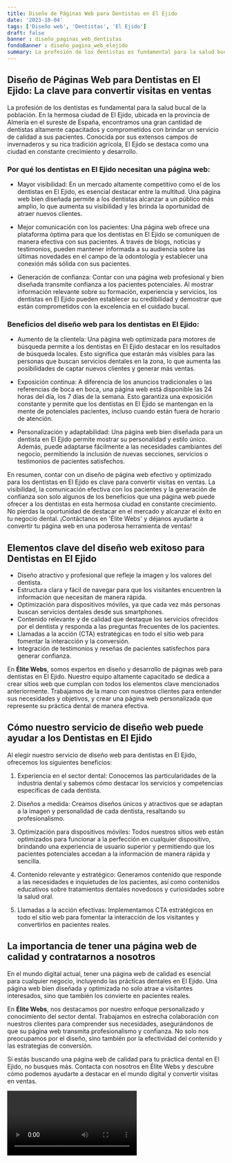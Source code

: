 ```yaml
---
title: Diseño de Páginas Web para Dentistas en El Ejido
date: '2023-10-04'
tags: ['Diseño web', 'Dentistas', 'El Ejido']
draft: false
banner : diseño_paginas_web_dentistas
fondoBanner : diseño_pagina_web_elejido
summary: La profesión de los dentistas es fundamental para la salud bucal de la población. En la hermosa ciudad de El Ejido, ubicada en la provincia de Almería en el sureste de España, encontramos una gran cantidad de dentistas altamente capacitados y comprometidos con brindar un servicio de calidad a sus pacientes. Conocida por sus extensos campos de invernaderos y su rica tradición agrícola, El Ejido se destaca como una ciudad en constante crecimiento y desarrollo.
---
```


## Diseño de Páginas Web para Dentistas en El Ejido: La clave para convertir visitas en ventas

La profesión de los dentistas es fundamental para la salud bucal de la población. En la hermosa ciudad de El Ejido, ubicada en la provincia de Almería en el sureste de España, encontramos una gran cantidad de dentistas altamente capacitados y comprometidos con brindar un servicio de calidad a sus pacientes. Conocida por sus extensos campos de invernaderos y su rica tradición agrícola, El Ejido se destaca como una ciudad en constante crecimiento y desarrollo.

### Por qué los dentistas en El Ejido necesitan una página web:

- Mayor visibilidad: En un mercado altamente competitivo como el de los dentistas en El Ejido, es esencial destacar entre la multitud. Una página web bien diseñada permite a los dentistas alcanzar a un público más amplio, lo que aumenta su visibilidad y les brinda la oportunidad de atraer nuevos clientes.

- Mejor comunicación con los pacientes: Una página web ofrece una plataforma óptima para que los dentistas en El Ejido se comuniquen de manera efectiva con sus pacientes. A través de blogs, noticias y testimonios, pueden mantener informada a su audiencia sobre las últimas novedades en el campo de la odontología y establecer una conexión más sólida con sus pacientes.

- Generación de confianza: Contar con una página web profesional y bien diseñada transmite confianza a los pacientes potenciales. Al mostrar información relevante sobre su formación, experiencia y servicios, los dentistas en El Ejido pueden establecer su credibilidad y demostrar que están comprometidos con la excelencia en el cuidado bucal.

### Beneficios del diseño web para los dentistas en El Ejido:

- Aumento de la clientela: Una página web optimizada para motores de búsqueda permite a los dentistas en El Ejido destacar en los resultados de búsqueda locales. Esto significa que estarán más visibles para las personas que buscan servicios dentales en la zona, lo que aumenta las posibilidades de captar nuevos clientes y generar más ventas.

- Exposición continua: A diferencia de los anuncios tradicionales o las referencias de boca en boca, una página web está disponible las 24 horas del día, los 7 días de la semana. Esto garantiza una exposición constante y permite que los dentistas en El Ejido se mantengan en la mente de potenciales pacientes, incluso cuando están fuera de horario de atención.

- Personalización y adaptabilidad: Una página web bien diseñada para un dentista en El Ejido permite mostrar su personalidad y estilo único. Además, puede adaptarse fácilmente a las necesidades cambiantes del negocio, permitiendo la inclusión de nuevas secciones, servicios o testimonios de pacientes satisfechos.

En resumen, contar con un diseño de página web efectivo y optimizado para los dentistas en El Ejido es clave para convertir visitas en ventas. La visibilidad, la comunicación efectiva con los pacientes y la generación de confianza son solo algunos de los beneficios que una página web puede ofrecer a los dentistas en esta hermosa ciudad en constante crecimiento. No pierdas la oportunidad de destacar en el mercado y alcanzar el éxito en tu negocio dental. ¡Contáctanos en 'Élite Webs' y déjanos ayudarte a convertir tu página web en una poderosa herramienta de ventas!

<GifSeo />

<Cta />

## Elementos clave del diseño web exitoso para Dentistas en El Ejido

- Diseño atractivo y profesional que refleje la imagen y los valores del dentista.
- Estructura clara y fácil de navegar para que los visitantes encuentren la información que necesitan de manera rápida.
- Optimización para dispositivos móviles, ya que cada vez más personas buscan servicios dentales desde sus smartphones.
- Contenido relevante y de calidad que destaque los servicios ofrecidos por el dentista y responda a las preguntas frecuentes de los pacientes.
- Llamadas a la acción (CTA) estratégicas en todo el sitio web para fomentar la interacción y la conversión.
- Integración de testimonios y reseñas de pacientes satisfechos para generar confianza.

En **Élite Webs**, somos expertos en diseño y desarrollo de páginas web para dentistas en El Ejido. Nuestro equipo altamente capacitado se dedica a crear sitios web que cumplan con todos los elementos clave mencionados anteriormente. Trabajamos de la mano con nuestros clientes para entender sus necesidades y objetivos, y crear una página web personalizada que represente su práctica dental de manera efectiva. 

## Cómo nuestro servicio de diseño web puede ayudar a los Dentistas en El Ejido

Al elegir nuestro servicio de diseño web para dentistas en El Ejido, ofrecemos los siguientes beneficios:

1. Experiencia en el sector dental: Conocemos las particularidades de la industria dental y sabemos cómo destacar los servicios y competencias específicas de cada dentista.

2. Diseños a medida: Creamos diseños únicos y atractivos que se adaptan a la imagen y personalidad de cada dentista, resaltando su profesionalismo.

3. Optimización para dispositivos móviles: Todos nuestros sitios web están optimizados para funcionar a la perfección en cualquier dispositivo, brindando una experiencia de usuario superior y permitiendo que los pacientes potenciales accedan a la información de manera rápida y sencilla.

4. Contenido relevante y estratégico: Generamos contenido que responde a las necesidades e inquietudes de los pacientes, así como contenidos educativos sobre tratamientos dentales novedosos y curiosidades sobre la salud oral.

5. Llamadas a la acción efectivas: Implementamos CTA estratégicos en todo el sitio web para fomentar la interacción de los visitantes y convertirlos en pacientes reales.

## La importancia de tener una página web de calidad y contratarnos a nosotros

En el mundo digital actual, tener una página web de calidad es esencial para cualquier negocio, incluyendo las prácticas dentales en El Ejido. Una página web bien diseñada y optimizada no solo atrae a visitantes interesados, sino que también los convierte en pacientes reales.

En **Élite Webs**, nos destacamos por nuestro enfoque personalizado y conocimiento del sector dental. Trabajamos en estrecha colaboración con nuestros clientes para comprender sus necesidades, asegurándonos de que su página web transmita profesionalismo y confianza. No solo nos preocupamos por el diseño, sino también por la efectividad del contenido y las estrategias de conversión.

Si estás buscando una página web de calidad para tu práctica dental en El Ejido, no busques más. Contacta con nosotros en Élite Webs y descubre cómo podemos ayudarte a destacar en el mundo digital y convertir visitas en ventas.

<Video />

<CtaBot job='Dentistas' city='El Ejido'/>

<Gmaps query='El Ejido+españa+maps' />